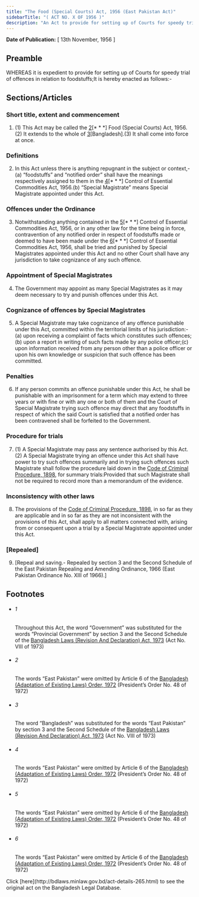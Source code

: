```yaml
---
title: "The Food (Special Courts) Act, 1956 (East Pakistan Act)"
sidebarTitle: "( ACT NO. X OF 1956 )"
description: "An Act to provide for setting up of Courts for speedy trial of offences in relation to foodstuffs. 1♣"
---
```


**Date of Publication:** [ 13th November, 1956 ]

## Preamble

WHEREAS it is expedient to provide for setting up of Courts for speedy trial of offences in relation to foodstuffs;It is hereby enacted as follows:-

## Sections/Articles

### Short title, extent and commencement

1. (1) This Act may be called the [2](1)[\* \* \*] Food (Special Courts) Act, 1956.(2) It extends to the whole of [3](2)[Bangladesh].(3) It shall come into force at once.

### Definitions

2. In this Act unless there is anything repugnant in the subject or context,-(a) “foodstuffs” and “notified order” shall have the meanings respectively assigned to them in the [4](1)[\* \* \*] Control of Essential Commodities Act, 1956.(b) “Special Magistrate” means Special Magistrate appointed under this Act.

### Offences under the Ordinance

3. Notwithstanding anything contained in the [5](1)[\* \* \*] Control of Essential Commodities Act, 1956, or in any other law for the time being in force, contravention of any notified order in respect of foodstuffs made or deemed to have been made under the [6](2)[\* \* \*] Control of Essential Commodities Act, 1956, shall be tried and punished by Special Magistrates appointed under this Act and no other Court shall have any jurisdiction to take cognizance of any such offence.

### Appointment of Special Magistrates

4. The Government may appoint as many Special Magistrates as it may deem necessary to try and punish offences under this Act.

### Cognizance of offences by Special Magistrates

5. A Special Magistrate may take cognizance of any offence punishable under this Act, committed within the territorial limits of his jurisdiction:-(a) upon receiving a complaint of facts which constitutes such offences;(b) upon a report in writing of such facts made by any police officer;(c) upon information received from any person other than a police officer or upon his own knowledge or suspicion that such offence has been committed.

### Penalties

6. If any person commits an offence punishable under this Act, he shall be punishable with an imprisonment for a term which may extend to three years or with fine or with any one or both of them and the Court of Special Magistrate trying such offence may direct that any foodstuffs in respect of which the said Court is satisfied that a notified order has been contravened shall be forfeited to the Government.

### Procedure for trials

7. (1) A Special Magistrate may pass any sentence authorised by this Act.(2) A Special Magistrate trying an offence under this Act shall have power to try such offences summarily and in trying such offences such Magistrate shall follow the procedure laid down in the [Code of Criminal Procedure, 1898](/act-75.html "Code of Criminal Procedure, 1898"), for summary trials:Provided that such Magistrate shall not be required to record more than a memorandum of the evidence.

### Inconsistency with other laws

8. The provisions of the [Code of Criminal Procedure, 1898](/act-75.html "Code of Criminal Procedure, 1898"), in so far as they are applicable and in so far as they are not inconsistent with the provisions of this Act, shall apply to all matters connected with, arising from or consequent upon a trial by a Special Magistrate appointed under this Act.

### [Repealed]

9. [Repeal and saving.- Repealed by section 3 and the Second Schedule of the East Pakistan Repealing and Amending Ordinance, 1966 (East Pakistan Ordinance No. XIII of 1966).]

## Footnotes

- ###### 1

  Throughout this Act, the word “Government” was substituted for the words “Provincial Government” by section 3 and the Second Schedule of the [Bangladesh Laws (Revision And Declaration) Act, 1973](/act-430.html "Bangladesh Laws (Revision And Declaration) Act, 1973") (Act No. VIII of 1973)

- ###### 2

  The words “East Pakistan” were omitted by Article 6 of the [Bangladesh (Adaptation of Existing Laws) Order, 1972](/act-388.html "Bangladesh (Adaptation of Existing Laws) Order, 1972 ") (President’s Order No. 48 of 1972)

- ###### 3

  The word “Bangladesh” was substituted for the words “East Pakistan” by section 3 and the Second Schedule of the [Bangladesh Laws (Revision And Declaration) Act, 1973](/act-430.html "Bangladesh Laws (Revision And Declaration) Act, 1973") (Act No. VIII of 1973)

- ###### 4

  The words “East Pakistan” were omitted by Article 6 of the [Bangladesh (Adaptation of Existing Laws) Order, 1972](/act-388.html "Bangladesh (Adaptation of Existing Laws) Order, 1972 ") (President’s Order No. 48 of 1972)

- ###### 5

  The words “East Pakistan” were omitted by Article 6 of the [Bangladesh (Adaptation of Existing Laws) Order, 1972](/act-388.html "Bangladesh (Adaptation of Existing Laws) Order, 1972 ") (President’s Order No. 48 of 1972)

- ###### 6

  The words “East Pakistan” were omitted by Article 6 of the [Bangladesh (Adaptation of Existing Laws) Order, 1972](/act-388.html "Bangladesh (Adaptation of Existing Laws) Order, 1972 ") (President’s Order No. 48 of 1972)

<Note>
  Click [here](http://bdlaws.minlaw.gov.bd/act-details-265.html) to see the original act on the Bangladesh Legal Database.
</Note>
